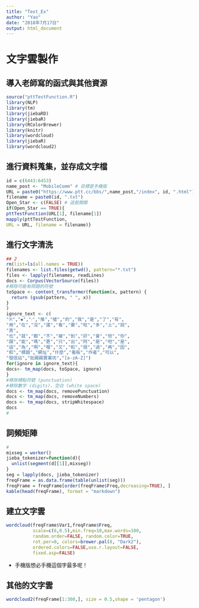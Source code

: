 ```yaml
---
title: "Text_Ex"
author: "Yao"
date: "2018年7月17日"
output: html_document
---
```

# 文字雲製作
## 導入老師寫的函式與其他資源
```r
source("pttTestFunction.R")
library(NLP)
library(tm)
library(jiebaRD)
library(jiebaR)
library(RColorBrewer)
library(knitr)
library(wordcloud)
library(jiebaR)
library(wordcloud2)
```

## 進行資料蒐集，並存成文字檔
```r
id = c(6443:6453)
name_post <- "MobileComm" # 目標是手機版
URL = paste0("https://www.ptt.cc/bbs/",name_post,"/index", id, ".html")
filename = paste0(id, ".txt")
Open_Star <- c(FALSE) # 這是開關
if(Open_Star == TRUE){
pttTestFunction(URL[1], filename[1])
mapply(pttTestFunction,
URL = URL, filename = filename)}
```

## 進行文字清洗
```r
## 2
rm(list=ls(all.names = TRUE))
filenames <- list.files(getwd(), pattern="*.txt")
files <- lapply(filenames, readLines)
docs <- Corpus(VectorSource(files))
#移除可能有問題的符號
toSpace <- content_transformer(function(x, pattern) {
  return (gsub(pattern, " ", x))
}
)
ignore_text <- c(
"※","◆","‧","推","噓","的","我","是","了","有",
"用","在","沒","還","看","要","啦","多","上","說",
"真",
"也","就","都","不","被","到","好","會","但","你",
"跟","能","嗎","更","只","出","阿","是","吧","是",
"這","為","啊","喔","又","和","很","過","再","因",
"和","標題","網址","什麼","看板","作者","可以",
"發信站","批踢踢實業坊","[a-zA-Z]")
for(ignore in ignore_text){
docs<- tm_map(docs, toSpace, ignore)
}
#移除標點符號 (punctuation)
#移除數字 (digits)、空白 (white space)
docs <- tm_map(docs, removePunctuation)
docs <- tm_map(docs, removeNumbers)
docs <- tm_map(docs, stripWhitespace)
docs
#
```
## 詞頻矩陣
```r
#
mixseg = worker()
jieba_tokenizer=function(d){
  unlist(segment(d[[1]],mixseg))
}
seg = lapply(docs, jieba_tokenizer)
freqFrame = as.data.frame(table(unlist(seg)))
freqFrame = freqFrame[order(freqFrame$Freq,decreasing=TRUE), ]
kable(head(freqFrame), format = "markdown")
```
## 建立文字雲
```r
wordcloud(freqFrame$Var1,freqFrame$Freq,
          scale=c(6,0.5),min.freq=10,max.words=100,
          random.order=FALSE, random.color=TRUE, 
          rot.per=0, colors=brewer.pal(8, "Dark2"),
          ordered.colors=FALSE,use.r.layout=FALSE,
          fixed.asp=FALSE)
```

* 手機版想必手機這個字最多呢！

## 其他的文字雲

```r
wordcloud2(freqFrame[1:300,], size = 0.5,shape = 'pentagon')
```

